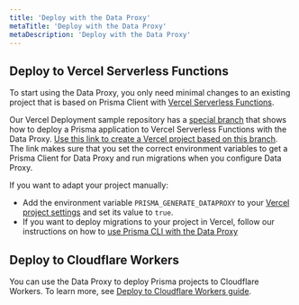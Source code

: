 ```yaml
---
title: 'Deploy with the Data Proxy'
metaTitle: 'Deploy with the Data Proxy'
metaDescription: 'Deploy with the Data Proxy'
---
```


## Deploy to Vercel Serverless Functions

To start using the Data Proxy, you only need minimal changes to an existing project that is based on Prisma Client with [Vercel Serverless Functions](https://vercel.com/docs/concepts/functions#serverless-functions).

Our Vercel Deployment sample repository has a [special branch](https://github.com/prisma/deployment-example-vercel/tree/data-proxy) that shows how to deploy a Prisma application to Vercel Serverless Functions with the Data Proxy.
[Use this link to create a Vercel project based on this branch](https://vercel.com/new/clone?repository-url=https%3A%2F%2Fgithub.com%2Fprisma%2Fdeployment-example-vercel%2Ftree%2Fdata-proxy&env=DATABASE_URL,MIGRATE_DATABASE_URL,PRISMA_GENERATE_DATAPROXY&envDescription=DATABASE_URL%20-%20Data%20Proxy%20URL%2C%20MIGRATE_DATABASE_URL%20-%20direct%20connection%20string%2C%20PRISMA_GENERATE_DATAPROXY%20-%20always%20set%20to%20true%20so%20Vercel%20generates%20a%20Data%20Proxy%20Client&envLink=https%3A%2F%2Fwww.prisma.io%2Fdocs%2Fconcepts%2Fdata-platform%2Fdata-proxy%23using-the-data-proxy-in-a-prisma-application). The link makes sure that you set the correct environment variables to get a Prisma Client for Data Proxy and run migrations when you configure Data Proxy.

If you want to adapt your project manually:

- Add the environment variable `PRISMA_GENERATE_DATAPROXY` to your [Vercel project settings](https://vercel.com/docs/concepts/projects/environment-variables) and set its value to `true`.
- If you want to deploy migrations to your project in Vercel, follow our instructions on how to [use Prisma CLI with the Data Proxy](./prisma-cli-with-data-proxy)

## Deploy to Cloudflare Workers

You can use the Data Proxy to deploy Prisma projects to Cloudflare Workers. To learn more, see [Deploy to Cloudflare Workers guide](/orm/prisma-client/deployment/edge/deploy-to-cloudflare-workers).
